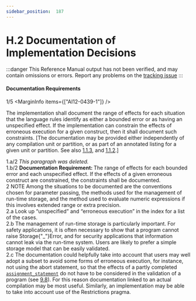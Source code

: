 ```yaml
---
sidebar_position:  187
---
```


# H.2 Documentation of Implementation Decisions

:::danger
This Reference Manual output has not been verified,
and may contain omissions or errors.
Report any problems on the [tracking issue](https://github.com/ada-lang-io/ada-lang-io/issues/20)
:::



#### Documentation Requirements

<MarginText>1/5</MarginText>
<MarginInfo items={["AI12-0439-1"]} />
<p>The implementation shall document the range of effects for each situation that the language rules identify as either a bounded error or as having an unspecified effect. If the implementation can constrain the effects of erroneous execution for a given construct, then it shall document such constraints. [The documentation may be provided either independently of any compilation unit or partition, or as part of an annotated listing for a given unit or partition. See also <a href="/docs/arm/AA-1/AA-1.1#Subclause_1.1.3">1.1.3</a>, and <a href="/docs/arm/AA-1/AA-1.1#Subclause_1.1.2">1.1.2</a>.] <br /></p>

<AnnotatedOnly>
<MarginText>1.a/2</MarginText>
<Admonition type="aarm" aarm="note">
<em>This paragraph was deleted.</em><br />
</Admonition>
</AnnotatedOnly>

<AnnotatedOnly>
<MarginText>1.b/2</MarginText>
<Admonition type="aarm" aarm="note">
<strong>Documentation Requirement: </strong>The range of effects for each bounded error and each unspecified effect. If the effects of a given erroneous construct are constrained, the constraints shall be documented.<br />
</Admonition>
</AnnotatedOnly>

<AnnotatedOnly>
<MarginText>2</MarginText>
<Admonition type="aarm" aarm="note">
NOTE   Among the situations to be documented are the conventions chosen for parameter passing, the methods used for the management of run-time storage, and the method used to evaluate numeric expressions if this involves extended range or extra precision.<br />
</Admonition>
</AnnotatedOnly>

<AnnotatedOnly>
<MarginText>2.a</MarginText>
<Admonition type="aarm" aarm="discussion">
<strong></strong>Look up &ldquo;unspecified&rdquo; and &ldquo;erroneous execution&rdquo; in the index for a list of the cases.<br />
</Admonition>
</AnnotatedOnly>

<AnnotatedOnly>
<MarginText>2.b</MarginText>
<Admonition type="aarm" aarm="note">
The management of run-time storage is particularly important. For safety applications, it is often necessary to show that a program cannot raise Storage{"_"}Error, and for security applications that information cannot leak via the run-time system. Users are likely to prefer a simple storage model that can be easily validated.<br />
</Admonition>
</AnnotatedOnly>

<AnnotatedOnly>
<MarginText>2.c</MarginText>
<Admonition type="aarm" aarm="note">
The documentation could helpfully take into account that users may well adopt a subset to avoid some forms of erroneous execution, for instance, not using the abort statement, so that the effects of a partly completed <code><a href="/docs/arm/AA-5/AA-5.2#S0173">assignment_statement</a></code> do not have to be considered in the validation of a program (see <a href="/docs/arm/AA-9/AA-9.8">9.8</a>). For this reason documentation linked to an actual compilation may be most useful. Similarly, an implementation may be able to take into account use of the Restrictions pragma. <br />
</Admonition>
</AnnotatedOnly>


